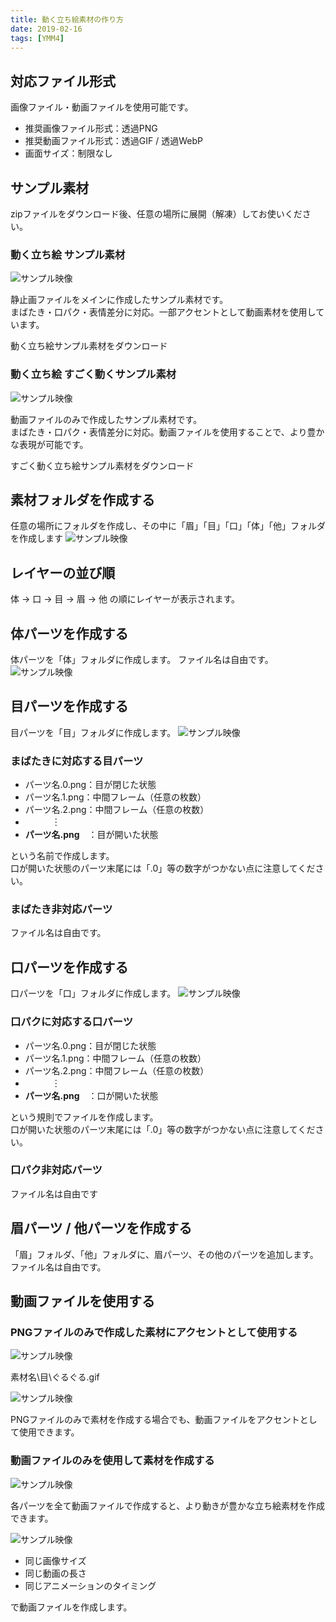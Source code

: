 ```yaml
---
title: 動く立ち絵素材の作り方
date: 2019-02-16
tags: [YMM4]
---
```

## 対応ファイル形式
画像ファイル・動画ファイルを使用可能です。
- 推奨画像ファイル形式：透過PNG
- 推奨動画ファイル形式：透過GIF / 透過WebP
- 画面サイズ：制限なし

## サンプル素材
zipファイルをダウンロード後、任意の場所に展開（解凍）してお使いください。

### 動く立ち絵 サンプル素材
![サンプル映像](動く立ち絵素材の作り方1.gif)

静止画ファイルをメインに作成したサンプル素材です。  
まばたき・口パク・表情差分に対応。一部アクセントとして動画素材を使用しています。

<Download url="https://object-storage.tyo1.conoha.io/v1/nc_4fac3ef0e6d843249e0ab2f1fc3e8f85/public/%E5%8B%95%E3%81%8F%E7%AB%8B%E3%81%A1%E7%B5%B5%E3%82%B5%E3%83%B3%E3%83%97%E3%83%AB%E7%B4%A0%E6%9D%90.zip">動く立ち絵サンプル素材をダウンロード</Download>

### 動く立ち絵 すごく動くサンプル素材
![サンプル映像](動く立ち絵素材の作り方2.gif)

動画ファイルのみで作成したサンプル素材です。  
まばたき・口パク・表情差分に対応。動画ファイルを使用することで、より豊かな表現が可能です。

<Download url="https://object-storage.tyo1.conoha.io/v1/nc_4fac3ef0e6d843249e0ab2f1fc3e8f85/public/%E3%81%99%E3%81%94%E3%81%8F%E5%8B%95%E3%81%8F%E7%AB%8B%E3%81%A1%E7%B5%B5%E3%82%B5%E3%83%B3%E3%83%97%E3%83%AB%E7%B4%A0%E6%9D%90.zip">すごく動く立ち絵サンプル素材をダウンロード</Download>

## 素材フォルダを作成する
任意の場所にフォルダを作成し、その中に「眉」「目」「口」「体」「他」フォルダを作成します
![サンプル映像](動く立ち絵素材の作り方3.png)

## レイヤーの並び順
体 → 口 → 目 → 眉 → 他
の順にレイヤーが表示されます。

## 体パーツを作成する
体パーツを「体」フォルダに作成します。
ファイル名は自由です。
![サンプル映像](動く立ち絵素材の作り方4.png)

## 目パーツを作成する
目パーツを「目」フォルダに作成します。
![サンプル映像](動く立ち絵素材の作り方5.png)

### まばたきに対応する目パーツ
- パーツ名.0.png：目が閉じた状態
- パーツ名.1.png：中間フレーム（任意の枚数）
- パーツ名.2.png：中間フレーム（任意の枚数）
- 　　　︙
- **パーツ名.png**　：目が開いた状態

という名前で作成します。  
口が開いた状態のパーツ末尾には「.0」等の数字がつかない点に注意してください。

### まばたき非対応パーツ
ファイル名は自由です。

## 口パーツを作成する
口パーツを「口」フォルダに作成します。
![サンプル映像](動く立ち絵素材の作り方6.png)

### 口パクに対応する口パーツ  
- パーツ名.0.png：目が閉じた状態  
- パーツ名.1.png：中間フレーム（任意の枚数）  
- パーツ名.2.png：中間フレーム（任意の枚数）  
- 　　　︙  
- **パーツ名.png**　：口が開いた状態

という規則でファイルを作成します。  
口が開いた状態のパーツ末尾には「.0」等の数字がつかない点に注意してください。

### 口パク非対応パーツ
ファイル名は自由です

## 眉パーツ / 他パーツを作成する
「眉」フォルダ、「他」フォルダに、眉パーツ、その他のパーツを追加します。
ファイル名は自由です。

## 動画ファイルを使用する
### PNGファイルのみで作成した素材にアクセントとして使用する

![サンプル映像](動く立ち絵素材の作り方7.gif)

素材名\目\ぐるぐる.gif

![サンプル映像](動く立ち絵素材の作り方8.gif)

PNGファイルのみで素材を作成する場合でも、動画ファイルをアクセントとして使用できます。

### 動画ファイルのみを使用して素材を作成する
![サンプル映像](動く立ち絵素材の作り方9.gif)

各パーツを全て動画ファイルで作成すると、より動きが豊かな立ち絵素材を作成できます。

![サンプル映像](動く立ち絵素材の作り方10.gif)

- 同じ画像サイズ
- 同じ動画の長さ
- 同じアニメーションのタイミング

で動画ファイルを作成します。
